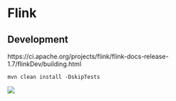 # Flink

## Development

https://ci.apache.org/projects/flink/flink-docs-release-1.7/flinkDev/building.html

`mvn clean install -DskipTests`

![](img/henrywu_020.png)

